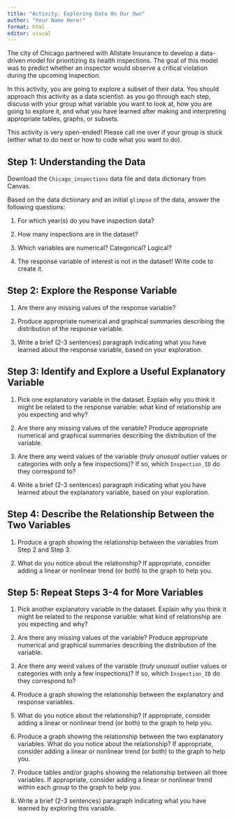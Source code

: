 ```yaml
---
title: "Activity: Exploring Data On Our Own"
author: "Your Name Here!"
format: html
editor: visual
---
```


The city of Chicago partnered with Allstate Insurance to develop a data-driven model for prioritizing its health inspections. The goal of this model was to predict whether an inspector would observe a critical violation during the upcoming inspection.

In this activity, you are going to explore a subset of their data. You should approach this activity as a data scientist: as you go through each step, discuss with your group what variable you want to look at, how you are going to explore it, and what you have learned after making and interpreting appropriate tables, graphs, or subsets.

This activity is very open-ended! Please call me over if your group is stuck (either what to do next or how to code what you want to do).

## Step 1: Understanding the Data

Download the `Chicago_inspections` data file and data dictionary from Canvas.

Based on the data dictionary and an initial `glimpse` of the data, answer the following questions:

1. For which year(s) do you have inspection data?

2. How many inspections are in the dataset?

3. Which variables are numerical? Categorical? Logical?

4. The response variable of interest is not in the dataset! Write code to create it.

## Step 2: Explore the Response Variable

1. Are there any missing values of the response variable?

2. Produce appropriate numerical and graphical summaries describing the distribution of the response variable.

3. Write a brief (2-3 sentences) paragraph indicating what you have learned about the response variable, based on your exploration.

## Step 3: Identify and Explore a Useful Explanatory Variable

1. Pick one explanatory variable in the dataset. Explain why you think it might be related to the response variable: what kind of relationship are you expecting and why?

2. Are there any missing values of the variable? Produce appropriate numerical and graphical summaries describing the distribution of the variable.

3. Are there any weird values of the variable (*truly unusual* outlier values or categories with only a few inspections)? If so, which `Inspection_ID` do they correspond to?

4. Write a brief (2-3 sentences) paragraph indicating what you have learned about the explanatory variable, based on your exploration.

## Step 4: Describe the Relationship Between the Two Variables

1. Produce a graph showing the relationship between the variables from Step 2 and Step 3.

2. What do you notice about the relationship? If appropriate, consider adding a linear or nonlinear trend (or both) to the graph to help you.

## Step 5: Repeat Steps 3-4 for More Variables

1. Pick another explanatory variable in the dataset. Explain why you think it might be related to the response variable: what kind of relationship are you expecting and why?

2. Are there any missing values of the variable? Produce appropriate numerical and graphical summaries describing the distribution of the variable.

3. Are there any weird values of the variable (*truly unusual* outlier values or categories with only a few inspections)? If so, which `Inspection_ID` do they correspond to?

4. Produce a graph showing the relationship between the explanatory and response variables.

5. What do you notice about the relationship? If appropriate, consider adding a linear or nonlinear trend (or both) to the graph to help you.

6. Produce a graph showing the relationship between the two explanatory variables. What do you notice about the relationship? If appropriate, consider adding a linear or nonlinear trend (or both) to the graph to help you.

7. Produce tables and/or graphs showing the relationship between all three variables. If appropriate, consider adding a linear or nonlinear trend within each group to the graph to help you.

8. Write a brief (2-3 sentences) paragraph indicating what you have learned by exploring this variable.